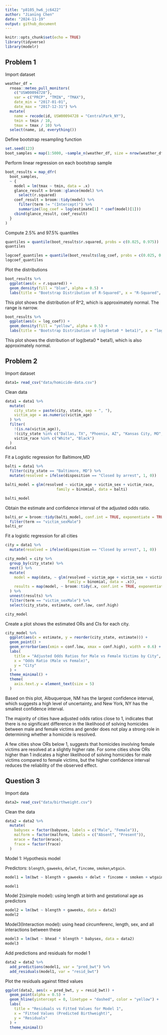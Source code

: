 ```yaml
---
title: "p8105_hw6_jc6422"
author: "Jianing Chen"
date: "2024-11-19"
output: github_document
---
```


```r
knitr::opts_chunk$set(echo = TRUE)
library(tidyverse)
library(modelr)
```

## Problem 1

Import dataset

```r
weather_df = 
  rnoaa::meteo_pull_monitors(
    c("USW00094728"),
    var = c("PRCP", "TMIN", "TMAX"), 
    date_min = "2017-01-01",
    date_max = "2017-12-31") %>%
  mutate(
    name = recode(id, USW00094728 = "CentralPark_NY"),
    tmin = tmin / 10,
    tmax = tmax / 10) %>%
  select(name, id, everything())
```

Define bootstrap resampling function

```r
set.seed(123)
boot_samples = map(1:5000, ~sample_n(weather_df, size = nrow(weather_df), replace = TRUE))
```

Perform linear regression on each bootstrap sample

```r
boot_results = map_dfr(
  boot_samples,
  ~ {
    model = lm(tmax ~ tmin, data = .x)
    glance_result = broom::glance(model) %>% 
      select(r.squared)
    coef_result = broom::tidy(model) %>%
      filter(term != "(Intercept)") %>%
      summarize(log_coef = log(estimate[1] * coef(model)[1]))
    cbind(glance_result, coef_result)
  }
)
```

Compute 2.5% and 97.5% quantiles

```r
quantiles = quantile(boot_results$r.squared, probs = c(0.025, 0.975))
quantiles
```

```r
logcoef_quantiles = quantile(boot_results$log_coef, probs = c(0.025, 0.975))
logcoef_quantiles
```

Plot the distributions

```r
boot_results %>%
  ggplot(aes(x = r.squared)) +
  geom_density(fill = "blue", alpha = 0.5) +
  labs(title = "Bootstrap Distribution of R-Squared", x = "R-Squared", y = "Density")
```

This plot shows the distribution of R^2, which is approximately normal. The range is narrow.

```r
boot_results %>%
  ggplot(aes(x = log_coef)) +
  geom_density(fill = "yellow", alpha = 0.5) +
  labs(title = "Bootstrap Distribution of log(beta0 * beta1)", x = "log(beta0 * beta1)", y = "Density")
```

This plot shows the distribution of log(beta0 * beta1), which is also approximately normal. 

## Problem 2

Import dataset

```r
data1= read_csv("data/homicide-data.csv")
```
Clean data

```r
data1 = data1 %>%
  mutate(
    city_state = paste(city, state, sep = ", "),
    victim_age = as.numeric(victim_age)
  ) %>%
  filter(
    !(is.na(victim_age)),
    !(city_state %in% c("Dallas, TX", "Phoenix, AZ", "Kansas City, MO", "Tulsa, AL")),
    victim_race %in% c("White", "Black")
  )
data1
```

Fit a Logistic regression for Baltimore,MD

```r
balti = data1 %>%
  filter(city_state == "Baltimore, MD") %>%
  mutate(resolved = ifelse(disposition == "Closed by arrest", 1, 0))

balti_model = glm(resolved ~ victim_age + victim_sex + victim_race, 
                       family = binomial, data = balti)

balti_model
```

Obtain the estimate and confidence interval of the adjusted odds ratio.

```r
balti_or = broom::tidy(balti_model, conf.int = TRUE, exponentiate = TRUE) %>%
  filter(term == "victim_sexMale")
balti_or
```

Fit a logistic regression for all cities

```r
city = data1 %>%
  mutate(resolved = ifelse(disposition == "Closed by arrest", 1, 0))

city_model = city %>%
  group_by(city_state) %>%
  nest() %>%
  mutate(
    model = map(data, ~ glm(resolved ~ victim_age + victim_sex + victim_race, 
                            family = binomial, data = .x)),
    results = map(model, ~ broom::tidy(.x, conf.int = TRUE, exponentiate = TRUE))
  ) %>%
  unnest(results) %>%
  filter(term == "victim_sexMale") %>%
  select(city_state, estimate, conf.low, conf.high)

city_model
```

Create a plot shows the estimated ORs and CIs for each city.

```r
city_model %>%
  ggplot(aes(x = estimate, y = reorder(city_state, estimate))) +
  geom_point() +
  geom_errorbar(aes(xmin = conf.low, xmax = conf.high), width = 0.6) +
  labs(
    title = "Adjusted Odds Ratios for Male vs Female Victims by City",
    x = "Odds Ratio (Male vs Female)",
    y = "City"
  ) +
  theme_minimal() +
  theme(
    axis.text.y = element_text(size = 5)
  )

```

Based on this plot, Albuquerque, NM has the largest confidence interval, which suggests a high level of uncertainty, and New York, NY has the smallest confidence interval. 

The majority of cities have adjusted odds ratios close to 1, indicates that there is no significant difference in the likelihood of solving homicides between male and female victims and gender does not play a strong role in determining whether a homicide is resolved.

A few cities show ORs below 1, suggests that homicides involving female victims are resolved at a slightly higher rate. For some cities show ORs higher than 1 indicates a higher likelihood of solving homicides for male victims compared to female victims, but the higher confidence interval reduces the reliability of the observed effect.

## Question 3

Import data

```r
data2= read_csv("data/birthweight.csv")
```

Clean the data

```r
data2 = data2 %>%
  mutate(
    babysex = factor(babysex, labels = c("Male", "Female")),
    malform = factor(malform, labels = c("Absent", "Present")),
    mrace = factor(mrace),
    frace = factor(frace)
  )
```

Model 1: Hypothesis model

Predictors: `blength`, `gaweeks`, `delwt`, `fincome`, `smoken`,`wtgain`.

```r
model1 = lm(bwt ~ blength + gaweeks + delwt + fincome + smoken + wtgain, data = data2)

model1
```

Model 2(simple model): using length at birth and gestational age as predictors

```r
model2 = lm(bwt ~ blength + gaweeks, data = data2)
model2
```

Model3(Interaction model): using head circumferenc, length, sex, and all interactions between these

```r
model3 = lm(bwt ~ bhead * blength * babysex, data = data2)
model3
```

Add predictions and residuals for model 1

```r
data2 = data2 %>%
  add_predictions(model1, var = "pred_bwt") %>%
  add_residuals(model1, var = "resid_bwt")
```

Plot the residuals against fitted values

```r
ggplot(data2, aes(x = pred_bwt, y = resid_bwt)) +
  geom_point(alpha = 0.5) +
  geom_hline(yintercept = 0, linetype = "dashed", color = "yellow") +
  labs(
    title = "Residuals vs Fitted Values for Model 1",
    x = "Fitted Values (Predicted Birthweight)",
    y = "Residuals"
  ) +
  theme_minimal()
```




